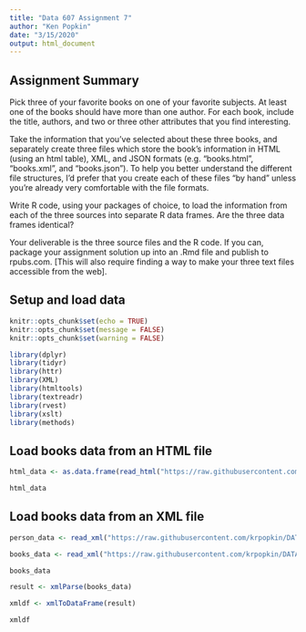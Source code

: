 ```yaml
---
title: "Data 607 Assignment 7"
author: "Ken Popkin"
date: "3/15/2020"
output: html_document
---
```

## Assignment Summary
Pick three of your favorite books on one of your favorite subjects. At least one of the books should have more than one author. For each book, include the title, authors, and two or three other attributes that you find interesting.
<br>

Take the information that you’ve selected about these three books, and separately create three files which store the book’s information in HTML (using an html table), XML, and JSON formats (e.g. “books.html”, “books.xml”, and “books.json”). To help you better understand the different file structures, I’d prefer that you create each of these files “by hand” unless you’re already very comfortable with the file formats. <br>

Write R code, using your packages of choice, to load the information from each of the three sources into separate R data frames. Are the three data frames identical? <br>

Your deliverable is the three source files and the R code. If you can, package your assignment solution up into an .Rmd file and publish to rpubs.com. [This will also require finding a way to make your three text files accessible from the web].<br>

## Setup and load data
```r
knitr::opts_chunk$set(echo = TRUE)
knitr::opts_chunk$set(message = FALSE)
knitr::opts_chunk$set(warning = FALSE)
```

```r
library(dplyr)
library(tidyr)
library(httr)
library(XML)
library(htmltools)
library(textreadr)
library(rvest)
library(xslt)
library(methods)
```

## Load books data from an HTML file
```r
html_data <- as.data.frame(read_html("https://raw.githubusercontent.com/krpopkin/DATA607-Class-Repository/master/Week_7/html/books_for_assignment5.html") %>% html_table(fill=TRUE))
```

```r
html_data
```

## Load books data from an XML file
```r
person_data <- read_xml("https://raw.githubusercontent.com/krpopkin/DATA607-Class-Repository/master/Week_7/xml/person.xml")
```

```r
books_data <- read_xml("https://raw.githubusercontent.com/krpopkin/DATA607-Class-Repository/master/Week_7/xml/books_for_assignment5.xml")
```

```r
books_data
```


```r
result <- xmlParse(books_data)
```

```r
xmldf <- xmlToDataFrame(result)
```

```r
xmldf
```

